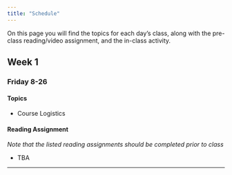```yaml
---
title: "Schedule"
---
```


On this page you will find the topics for each day's class, along with the pre-class reading/video assignment, and the in-class activity.

## Week 1

### Friday 8-26


#### Topics

- Course Logistics
 

#### Reading Assignment

*Note that the listed reading assignments should be completed prior to class*

- TBA

 

 
***********************************************
